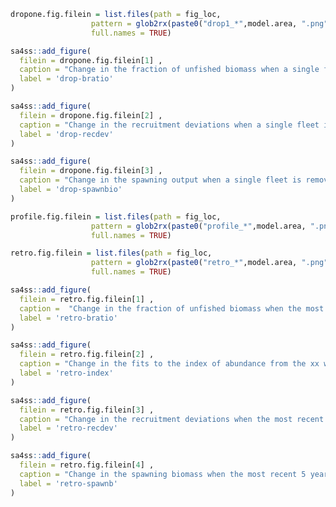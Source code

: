 <!-- ======================================================================= -->
<!-- **************************   Sensitivity  ***************************** --> 
<!-- ======================================================================= -->

<!-- drop 1-->

```r
dropone.fig.filein = list.files(path = fig_loc,  
                  pattern = glob2rx(paste0("drop1_*",model.area, ".png")), 
                  full.names = TRUE)
```


```r
sa4ss::add_figure(
  filein = dropone.fig.filein[1] ,
  caption = "Change in the fraction of unfished biomass when a single fleet is removed from the model",
  label = 'drop-bratio'
)
```


```r
sa4ss::add_figure(
  filein = dropone.fig.filein[2] ,
  caption = "Change in the recruitment deviations when a single fleet is removed from the model",
  label = 'drop-recdev'
)
```


```r
sa4ss::add_figure(
  filein = dropone.fig.filein[3] ,
  caption = "Change in the spawning output when a single fleet is removed from the model",
  label = 'drop-spawnbio'
)
```




<!-- ======================================================================= -->
<!-- ************************** Likelihood Profile ************************* --> 
<!-- ======================================================================= -->


```r
profile.fig.filein = list.files(path = fig_loc,  
                  pattern = glob2rx(paste0("profile_*",model.area, ".png")), 
                  full.names = TRUE)
```




<!-- ======================================================================= -->
<!-- *******************     Retrospectives    ***************************** --> 
<!-- ======================================================================= -->
```r
retro.fig.filein = list.files(path = fig_loc,  
                  pattern = glob2rx(paste0("retro_*",model.area, ".png")), 
                  full.names = TRUE)
```



```r
sa4ss::add_figure(
  filein = retro.fig.filein[1] ,
  caption =  "Change in the fraction of unfished biomass when the most recent 5 years of data area removed sequentially",
  label = 'retro-bratio'
)
```



```r
sa4ss::add_figure(
  filein = retro.fig.filein[2] ,
  caption = "Change in the fits to the index of abundance from the xx when the most recent 5 years of data area removed sequentially",
  label = 'retro-index'
)
```


```r
sa4ss::add_figure(
  filein = retro.fig.filein[3] ,
  caption = "Change in the recruitment deviations when the most recent 5 years of data area removed sequentially",
  label = 'retro-recdev'
)
```


```r
sa4ss::add_figure(
  filein = retro.fig.filein[4] ,
  caption = "Change in the spawning biomass when the most recent 5 years of data area removed sequentially",
  label = 'retro-spawnb'
)
```



